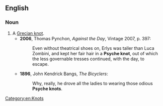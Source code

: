 ==English==

===Noun===
{{en-noun}}

# A [[Grecian knot]].
#* '''2006''', Thomas Pynchon, ''Against the Day'', Vintage 2007, p. 397:
#*: Even without theatrical shoes on, Erlys was taller than Luca Zombini, and kept her fair hair in a '''Psyche knot''', out of which the less governable tresses continued, with the day, to escape.
#* '''1896''', John Kendrick Bangs, ''The Bicyclers'':
#*: Why, really, he drove all the ladies to wearing those odious '''Psyche knots'''.

[[Category:en:Knots]]